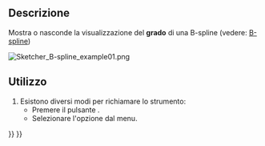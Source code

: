 <languages/>

{{Docnav/it
|[[Sketcher_ArcOverlay/it|Mostra/nascondi helper circolare per gli archi]]
|[[Sketcher_BSplinePolygon/it|Mostra/nascondi il poligono di controllo della B-spine]]
|[[Sketcher_Workbench/it|Sketcher]]
|IconL=Sketcher_ArcOverlay.svg
|IconR=Sketcher_BSplinePolygon.svg
|IconC=Workbench_Sketcher.svg
}}

{{GuiCommand/it
|Name=Sketcher BSplineDegree
|Name/it=Mostra/nascondi il grado della B-spline
|MenuLocation=Schizzo → Visualizzazione dello schizzo → Mostra/nascondi il layer dati della B-spline → Mostra/nascondi il grado della B-spline
|Workbenches=[[Sketcher Workbench/it|Sketcher]]
|Version=0.17
|SeeAlso=[[Sketcher_CreateBSpline/it|Crea una B-spline]]
}}

<span id="Description"></span>
==Descrizione==

Mostra o nasconde la visualizzazione del '''grado''' di una B-spline (vedere: [https://en.wikipedia.org/wiki/B-spline B-spline])

[[File:Sketcher B-spline example01.png]]
{{Caption|Il numero 3 (verde, senza parentesi) al centro si riferisce al [[Sketcher_BSplineIncreaseDegree/it|grado]] della B-spline.}}

<span id="Usage"></span>
==Utilizzo==

# Esistono diversi modi per richiamare lo strumento:
#* Premere il pulsante {{Button|[[Image:Sketcher_BSplineDegree.svg|16px]] [[Sketcher_BSplineDegree/it|Mostra/nascondi il grado della B-spline]]}}.
#* Selezionare l'opzione {{MenuCommand|Schizzo → Visualizzazione dello schizzo → Mostra/nascondi il layer dati della B-spline → [[Image:Sketcher_BSplineDegree.svg|16px]] Mostra/nascondi il grado della B-spline}} dal menu.


{{Docnav/it
|[[Sketcher_ArcOverlay/it|Mostra/nascondi helper circolare per gli archi]]
|[[Sketcher_BSplinePolygon/it|Mostra/nascondi il poligono di controllo della B-spine]]
|[[Sketcher_Workbench/it|Sketcher]]
|IconL=Sketcher_ArcOverlay.svg
|IconR=Sketcher_BSplinePolygon.svg
|IconC=Workbench_Sketcher.svg
}}

{{Sketcher_Tools_navi{{#translation:}}}}
{{Userdocnavi{{#translation:}}}}